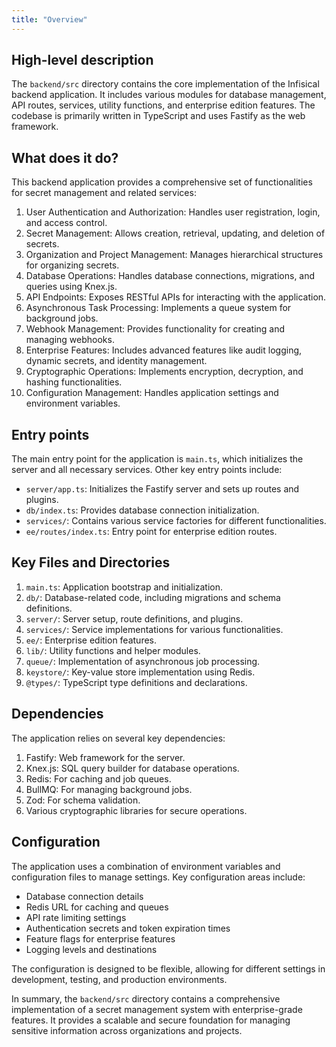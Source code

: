 ```yaml
---
title: "Overview"
---
```


## High-level description
The `backend/src` directory contains the core implementation of the Infisical backend application. It includes various modules for database management, API routes, services, utility functions, and enterprise edition features. The codebase is primarily written in TypeScript and uses Fastify as the web framework.

## What does it do?
This backend application provides a comprehensive set of functionalities for secret management and related services:

1. User Authentication and Authorization: Handles user registration, login, and access control.
2. Secret Management: Allows creation, retrieval, updating, and deletion of secrets.
3. Organization and Project Management: Manages hierarchical structures for organizing secrets.
4. Database Operations: Handles database connections, migrations, and queries using Knex.js.
5. API Endpoints: Exposes RESTful APIs for interacting with the application.
6. Asynchronous Task Processing: Implements a queue system for background jobs.
7. Webhook Management: Provides functionality for creating and managing webhooks.
8. Enterprise Features: Includes advanced features like audit logging, dynamic secrets, and identity management.
9. Cryptographic Operations: Implements encryption, decryption, and hashing functionalities.
10. Configuration Management: Handles application settings and environment variables.

## Entry points
The main entry point for the application is `main.ts`, which initializes the server and all necessary services. Other key entry points include:

- `server/app.ts`: Initializes the Fastify server and sets up routes and plugins.
- `db/index.ts`: Provides database connection initialization.
- `services/`: Contains various service factories for different functionalities.
- `ee/routes/index.ts`: Entry point for enterprise edition routes.

## Key Files and Directories
1. `main.ts`: Application bootstrap and initialization.
2. `db/`: Database-related code, including migrations and schema definitions.
3. `server/`: Server setup, route definitions, and plugins.
4. `services/`: Service implementations for various functionalities.
5. `ee/`: Enterprise edition features.
6. `lib/`: Utility functions and helper modules.
7. `queue/`: Implementation of asynchronous job processing.
8. `keystore/`: Key-value store implementation using Redis.
9. `@types/`: TypeScript type definitions and declarations.

## Dependencies
The application relies on several key dependencies:

1. Fastify: Web framework for the server.
2. Knex.js: SQL query builder for database operations.
3. Redis: For caching and job queues.
4. BullMQ: For managing background jobs.
5. Zod: For schema validation.
6. Various cryptographic libraries for secure operations.

## Configuration
The application uses a combination of environment variables and configuration files to manage settings. Key configuration areas include:

- Database connection details
- Redis URL for caching and queues
- API rate limiting settings
- Authentication secrets and token expiration times
- Feature flags for enterprise features
- Logging levels and destinations

The configuration is designed to be flexible, allowing for different settings in development, testing, and production environments.

In summary, the `backend/src` directory contains a comprehensive implementation of a secret management system with enterprise-grade features. It provides a scalable and secure foundation for managing sensitive information across organizations and projects.